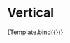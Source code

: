 


<Meta title="Components/RadioGroup/Vertical" component={VvRadioGroup} />

# Vertical

<Canvas>
	<Story
		name="Vertical"
		play={verticalTest}
		args={{
			name: 'vertical',
			options: [
				{ value: 1, label: 'Mela' },
				{ value: 2, label: 'Pera' },
				{ value: 3, label: 'Banana' }
			],
			vertical: true,
			role: 'radiogroup'
		}}>
		{Template.bind({})}
	</Story>
</Canvas>
